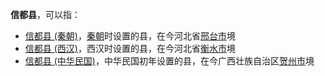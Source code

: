 '''信都县'''，可以指：
*[[信都县_(秦朝)|信都县 (秦朝)]]，[[秦朝|秦朝]]时设置的县，在今河北省[[邢台市|邢台市]]境
*[[信都县_(西汉)|信都县 (西汉)]]，西汉时设置的县，在今河北省[[衡水市|衡水市]]境
*[[信都县_(中华民国)|信都县 (中华民国)]]，中华民国初年设置的县，在今广西壮族自治区[[贺州市|贺州市]]境

{{Disambig|X|Cat=三字中国县名消歧义}}